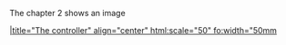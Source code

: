 The chapter 2 shows an image

[[image:images/controller.png||title="The controller" align="center" html:scale="50" fo:width="50mm]]
